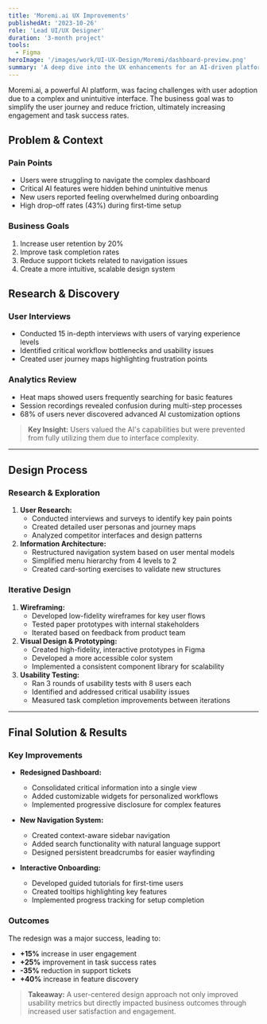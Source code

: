 ```yaml
---
title: 'Moremi.ai UX Improvements'
publishedAt: '2023-10-26'
role: 'Lead UI/UX Designer'
duration: '3-month project'
tools:
  - Figma
heroImage: '/images/work/UI-UX-Design/Moremi/dashboard-preview.png'
summary: 'A deep dive into the UX enhancements for an AI-driven platform, resulting in a 15% increase in user engagement.'
---
```


Moremi.ai, a powerful AI platform, was facing challenges with user adoption due to a complex and unintuitive interface. The business goal was to simplify the user journey and reduce friction, ultimately increasing engagement and task success rates.

## Problem & Context

### Pain Points
- Users were struggling to navigate the complex dashboard
- Critical AI features were hidden behind unintuitive menus
- New users reported feeling overwhelmed during onboarding
- High drop-off rates (43%) during first-time setup

### Business Goals
1. Increase user retention by 20%
2. Improve task completion rates
3. Reduce support tickets related to navigation issues
4. Create a more intuitive, scalable design system

## Research & Discovery

### User Interviews
- Conducted 15 in-depth interviews with users of varying experience levels
- Identified critical workflow bottlenecks and usability issues
- Created user journey maps highlighting frustration points

### Analytics Review
- Heat maps showed users frequently searching for basic features
- Session recordings revealed confusion during multi-step processes
- 68% of users never discovered advanced AI customization options

> **Key Insight:** Users valued the AI's capabilities but were prevented from fully utilizing them due to interface complexity.

---

## Design Process

### Research & Exploration

1.  **User Research:**
    -   Conducted interviews and surveys to identify key pain points
    -   Created detailed user personas and journey maps
    -   Analyzed competitor interfaces and design patterns
2.  **Information Architecture:**
    -   Restructured navigation system based on user mental models
    -   Simplified menu hierarchy from 4 levels to 2
    -   Created card-sorting exercises to validate new structures

### Iterative Design

1.  **Wireframing:**
    -   Developed low-fidelity wireframes for key user flows
    -   Tested paper prototypes with internal stakeholders
    -   Iterated based on feedback from product team
2.  **Visual Design & Prototyping:**
    -   Created high-fidelity, interactive prototypes in Figma
    -   Developed a more accessible color system
    -   Implemented a consistent component library for scalability
3.  **Usability Testing:**
    -   Ran 3 rounds of usability tests with 8 users each
    -   Identified and addressed critical usability issues
    -   Measured task completion improvements between iterations

---

## Final Solution & Results

### Key Improvements

- **Redesigned Dashboard:**
  - Consolidated critical information into a single view
  - Added customizable widgets for personalized workflows
  - Implemented progressive disclosure for complex features

- **New Navigation System:**
  - Created context-aware sidebar navigation
  - Added search functionality with natural language support
  - Designed persistent breadcrumbs for easier wayfinding

- **Interactive Onboarding:**
  - Developed guided tutorials for first-time users
  - Created tooltips highlighting key features
  - Implemented progress tracking for setup completion

### Outcomes

The redesign was a major success, leading to:

- **+15%** increase in user engagement
- **+25%** improvement in task success rates
- **-35%** reduction in support tickets
- **+40%** increase in feature discovery

> **Takeaway:** A user-centered design approach not only improved usability metrics but directly impacted business outcomes through increased user satisfaction and engagement.
